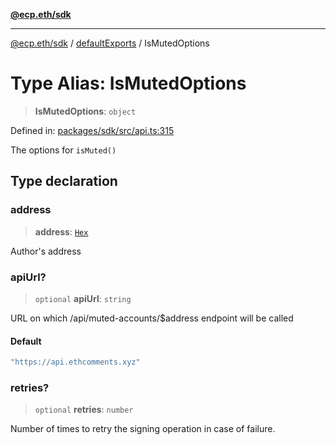 [**@ecp.eth/sdk**](/sdk-reference/index.mdx)

***

[@ecp.eth/sdk](/sdk-reference/index.mdx) / [defaultExports](/sdk-reference/defaultExports/index.mdx) / IsMutedOptions

# Type Alias: IsMutedOptions

> **IsMutedOptions**: `object`

Defined in: [packages/sdk/src/api.ts:315](https://github.com/ecp-eth/comments-monorepo/blob/main/packages/sdk/src/api.ts#L315)

The options for `isMuted()`

## Type declaration

### address

> **address**: [`Hex`](/sdk-reference/schemas/type-aliases/Hex.mdx)

Author's address

### apiUrl?

> `optional` **apiUrl**: `string`

URL on which /api/muted-accounts/$address endpoint will be called

#### Default

```ts
"https://api.ethcomments.xyz"
```

### retries?

> `optional` **retries**: `number`

Number of times to retry the signing operation in case of failure.

#### Default

```ts
3
```

### signal?

> `optional` **signal**: `AbortSignal`
